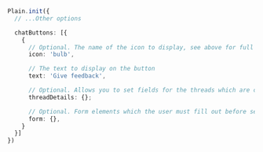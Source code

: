 ```typescript
Plain.init({
  // ...Other options

  chatButtons: [{
    {
      // Optional. The name of the icon to display, see above for full options
      icon: 'bulb',

      // The text to display on the button
      text: 'Give feedback',

      // Optional. Allows you to set fields for the threads which are created with this button. See above for full options.
      threadDetails: {};

      // Optional. Form elements which the user must fill out before sending a chat message. See below for full options.
      form: {},
    }
  }]
})
```